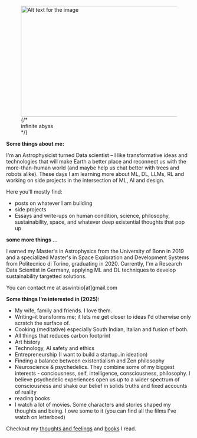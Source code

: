 
<AnimatedHeading />

<figure> 
  <img src="/pic.png" alt="Alt text for the image" width="500" height="300" />
  {/* <figcaption>infinite abyss</figcaption> */}
</figure>

**Some things about me:**

I'm an Astrophysicist turned Data scientist – I like transformative ideas and technologies that will make Earth a better place and reconnect us with the more-than-human world (and maybe help us chat better with trees and robots alike).
These days I am learning more about ML, DL, LLMs, RL  and working on side projects in the intersection of ML, AI and design.

Here you'll mostly find:
- posts on whatever I am building
- side projects
- Essays and write-ups on human condition, science, philosophy, sustainability, space, and whatever deep existential thoughts that pop up

**some more things ...**


I earned my Master's in Astrophysics from the University of Bonn in 2019 and a specialized Master's in Space Exploration and Development Systems 
from Politecnico di Torino, graduating in 2020. Currently, I'm a Research Data Scientist in Germany, applying ML and DL techniques to develop sustainability targetted solutions.


You can contact me at aswinbio[at]gmail.com

**Some things I'm interested in (2025):**

- My wife, family and friends. I love them.
- Writing–it transforms me; it lets me get closer to ideas I'd otherwise only scratch the surface of.
- Cooking (meditative) especially South Indian, Italian and fusion of both.
- All things that reduces carbon footprint
- Art history
- Technology, AI safety and ethics
- Entrepreneurship (I want to build a startup..in ideation)
- Finding a balance between existentialism and Zen philosophy
- Neuroscience & psychedelics. They combine some of my biggest interests  - conciousness, self, intelligence, consciousness, philosophy. I believe psychedelic experiences open us up to a wider spectrum of consciousness and shake our belief in solids truths and fixed accounts of reality
- reading books 
- I watch a lot of movies. Some characters and stories shaped my thoughts and being. I owe some to it (you can find all the films I've watch on letterboxd)


Checkout my [thoughts and feelings](/writing) and [books](/books) I read.